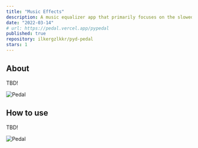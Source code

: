 ```yaml
---
title: "Music Effects"
description: A music equalizer app that primarily focuses on the slowed-down & reverb effects of the music.
date: "2022-03-14"
# url: https://pedal.vercel.app/pypedal
published: true
repository: ilkergzlkkr/pyd-pedal
stars: 1
---
```



## About

TBD!

![Pedal](/equalizer/equalizer-start.png)


## How to use
TBD!

![Pedal](/equalizer/equalizer-dashboard.png)